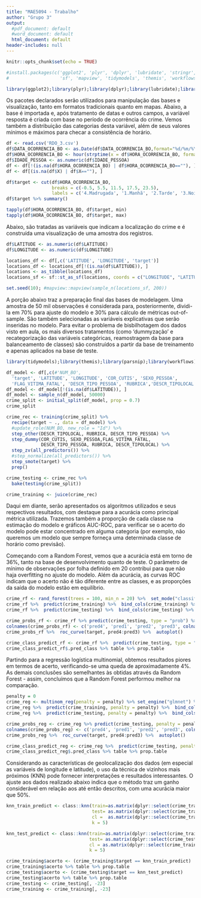---
title: "MAE5094 - Trabalho"
author: "Grupo 3"
output:
  #pdf_document: default
  #word_document: default
  html_document: default
header-includes: null
---

```{r setup, include=FALSE}
knitr::opts_chunk$set(echo = TRUE)
```


```{r item 1, results = 'hide', message=FALSE}
#install.packages(c('ggplot2', 'plyr', 'dplyr', 'lubridate', 'stringr', 'tidyverse', 
#                   'sf', 'mapview', 'tidymodels', 'themis', 'workflows', 'randomForest'))

library(ggplot2);library(plyr);library(dplyr);library(lubridate);library(stringr);library(tidyverse);library(sf);library(mapview)
```

Os pacotes declarados serão utilizados para manipulação das bases e visualização, tanto em formatos tradicionais quanto em mapas. Abaixo, a base é importada e, após tratamento de datas e outros campos, a variável resposta é criada com base no período de ocorrência do crime. Vemos também a distribuição das categorias desta variável, além de seus valores mínimos e máximos para checar a consistência de horário.

```{r item 2}
df <- read.csv('RDO_3.csv')
df$DATA_OCORRENCIA_BO <- as.Date(df$DATA_OCORRENCIA_BO,format="%d/%m/%Y")
df$HORA_OCORRENCIA_BO <- hour(strptime(x = df$HORA_OCORRENCIA_BO, format = "%H:%M"))
df$IDADE_PESSOA <- as.numeric(df$IDADE_PESSOA)
df <- df[!(is.na(df$HORA_OCORRENCIA_BO) | df$HORA_OCORRENCIA_BO==""), ]
df <- df[(is.na(df$X) | df$X==""), ]

df$target <- cut(df$HORA_OCORRENCIA_BO, 
                 breaks = c(-0.5, 5.5, 11.5, 17.5, 23.5), 
                 labels = c('4.Madrugada', '1.Manhã', '2.Tarde', '3.Noite'))
df$target %>% summary()

tapply(df$HORA_OCORRENCIA_BO, df$target, min)
tapply(df$HORA_OCORRENCIA_BO, df$target, max)
```

Abaixo, são tratadas as variáveis que indicam a localização do crime e é construída uma visualização de uma amostra dos registros.

```{r item 3, results='hide', message=FALSE}
df$LATITUDE <- as.numeric(df$LATITUDE)
df$LONGITUDE <- as.numeric(df$LONGITUDE)

locations_df <- df[,c('LATITUDE', 'LONGITUDE', 'target')]
locations_df <- locations_df[!(is.na(df$LATITUDE)), ]
locations <- as_tibble(locations_df)
locations_sf <- sf::st_as_sf(locations, coords = c("LONGITUDE", "LATITUDE"), crs = 4326)

set.seed(10); #mapview::mapview(sample_n(locations_sf, 200))
```

A porção abaixo traz a preparação final das bases de modelagem. Uma amostra de 50 mil observações é considerada para, posteriormente, dividi-la em 70% para ajuste do modelo e 30% para cálculo de métricas out-of-sample. São também selecionadas as variáveis explicativas que serão inseridas no modelo.
Para evitar o problema de bisbilhotagem dos dados visto em aula, os mais diversos tratamentos (como 'dummyzação' e recategorização das variáveis categóricas, reamostragem da base para balanceamento de classes) são construídos a partir da base de treinamento e apenas aplicados na base de teste.

```{r item 4, results = 'hide', message=FALSE}

library(tidymodels);library(themis);library(parsnip);library(workflows);library(randomForest); library(glmnet); library(class)
```

```{r item 5}
df_model <- df[,c(#'NUM_BO', 
  'target', 'LATITUDE', 'LONGITUDE', 'COR_CUTIS', 'SEXO_PESSOA',
  'FLAG_VITIMA_FATAL', 'DESCR_TIPO_PESSOA', 'RUBRICA','DESCR_TIPOLOCAL')]
df_model <- df_model[!(is.na(df$LATITUDE)), ]
df_model <- sample_n(df_model, 50000)
crime_split <- initial_split(df_model, prop = 0.7)
crime_split

crime_rec <- training(crime_split) %>%
  recipe(target ~ ., data = df_model) %>%
  #update_role(NUM_BO, new_role = "Id") %>%
  step_other(DESCR_TIPOLOCAL, RUBRICA, DESCR_TIPO_PESSOA) %>%
  step_dummy(COR_CUTIS, SEXO_PESSOA,FLAG_VITIMA_FATAL,
             DESCR_TIPO_PESSOA, RUBRICA, DESCR_TIPOLOCAL) %>%
  step_zv(all_predictors()) %>%
  #step_normalize(all_predictors()) %>%
  step_smote(target) %>%
  prep()

crime_testing <- crime_rec %>%
  bake(testing(crime_split))

crime_training <- juice(crime_rec)
```

Daqui em diante, serão apresentados os algoritmos utilizados e seus respectivos resultados, com destaque para a acurácia como principal métrica utilizada. Trazemos também a proporção de cada classe na estimação do modelo e gráficos AUC-ROC, para verificar se o acerto do modelo pode estar concentrado em alguma categoria (por exemplo, não queremos um modelo que sempre forneça uma determinada classe de horário como previsão).

Começando com a Random Forest, vemos que a acurácia está em torno de 36%, tanto na base de desenvolvimento quanto de teste. O parâmetro de mínimo de observações por folha definido em 20 contribui para que não haja overfitting no ajuste do modelo. Além da acurácia, as curvas ROC indicam que o acerto não é tão diferente entre as classes, e as proporções da saída do modelo estão em equilíbrio.

```{r item Rforest}
crime_rf <- rand_forest(trees = 100, min_n = 20) %>%  set_mode("classification") %>%  set_engine("randomForest") %>%  fit(target ~ ., data = crime_training)
crime_rf %>%  predict(crime_training) %>%  bind_cols(crime_training) %>% metrics(truth = target, estimate = .pred_class)
crime_rf %>%  predict(crime_testing) %>%  bind_cols(crime_testing) %>% metrics(truth = target, estimate = .pred_class)

crime_probs_rf <- crime_rf %>% predict(crime_testing, type = "prob") %>% bind_cols(crime_testing)
colnames(crime_probs_rf) <- c('pred4', 'pred1', 'pred2', 'pred3', colnames(crime_probs_rf[5:26]))
crime_probs_rf %>%  roc_curve(target, pred4:pred3) %>%  autoplot()

crime_class_predict_rf <- crime_rf %>%  predict(crime_testing, type = "class") %>%  bind_cols(crime_testing)
crime_class_predict_rf$.pred_class %>% table %>% prop.table
```

Partindo para a regressão logística multinomial, obtemos resultados piores em termos de acerto, verificando-se uma queda de aproximadamente 4%. As demais conclusões são semelhantes às obtidas através da Random Forest - assim, concluímos que a Random Forest performou melhor na comparação.

```{r item Regressao} 
penalty = 0
crime_reg <- multinom_reg(penalty = penalty) %>% set_engine("glmnet") %>% set_mode("classification") %>% fit(target ~ ., data = crime_training)
crime_reg %>%  predict(crime_training, penalty = penalty) %>%  bind_cols(crime_training) %>% metrics(truth = target, estimate = .pred_class)
crime_reg %>%  predict(crime_testing, penalty = penalty) %>%  bind_cols(crime_testing) %>% metrics(truth = target, estimate = .pred_class)

crime_probs_reg <- crime_reg %>% predict(crime_testing, penalty = penalty, type = 'prob') %>% bind_cols(crime_testing)
colnames(crime_probs_reg) <- c('pred4', 'pred1', 'pred2', 'pred3', colnames(crime_probs_reg[5:26]))
crime_probs_reg %>%  roc_curve(target, pred4:pred3) %>%  autoplot()

crime_class_predict_reg <- crime_reg %>%  predict(crime_testing, penalty = penalty, type = "class") %>%  bind_cols(crime_testing)
crime_class_predict_reg$.pred_class %>% table %>% prop.table
```

Considerando as características de geolocalização dos dados (em especial as variáveis de longitude e latitude), o uso da técnica de vizinhos mais próximos (KNN) pode fornecer interpretações e resultados interessantes. O ajuste aos dados realizado abaixo indica que o método traz um ganho considerável em relação aos até então descritos, com uma acurácia maior que 50%. 

```{r item knn}
knn_train_predict <- class::knn(train=as.matrix(dplyr::select(crime_training, -c(target))),
                                test= as.matrix(dplyr::select(crime_training, -c(target))),
                                cl =  as.matrix(dplyr::select(crime_training,  c(target))),
                                k = 5)

knn_test_predict <- class::knn(train=as.matrix(dplyr::select(crime_training, -c(target))),
                               test= as.matrix(dplyr::select(crime_testing, -c(target))),
                               cl = as.matrix(dplyr::select(crime_training, c(target))),
                               k = 5)

crime_training$acerto <- (crime_training$target == knn_train_predict)
crime_training$acerto %>% table %>% prop.table
crime_testing$acerto <- (crime_testing$target == knn_test_predict)
crime_testing$acerto %>% table %>% prop.table
crime_testing <- crime_testing[, -23]
crime_training <- crime_training[, -23]
``` 